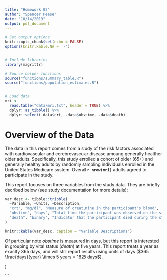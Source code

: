 ```yaml
---
title: "Homework 02"
author: "Spencer Pease"
date: "10/14/2019"
output: pdf_document
---
```


```r

# Set output options
knitr::opts_chunk$set(echo = FALSE)
options(knitr.kable.NA = '-')


# Include libraries
library(magrittr)

# Source helper functions
source("functions/summary_table.R")
source("functions/population_estimates.R")


# Load data
mri <- 
  read.table("data/mri.txt", header = TRUE) %>% 
  dplyr::as_tibble() %>% 
  dplyr::select(.data$crt, .data$obstime, .data$death)


```

# Overview of the Data

The data in this report comes from a study of the risk factors associated with
cardiovascular and cerebrovascular disease amoung generally healther older
adults. Specifically, this study enrolled a cohort of older (65+) and generally
healthy adults by randomly sampling individuals enrolled in the United States
Medicare system. Overall **`r nrow(mri)`** adults agreed to participate in the
study.


This report focuses on three variables from the study data. They are briefly
dscribed below (see study documentation for more details):

```r

var_desc <- tibble::tribble(
  ~Variable, ~Units, ~Description,
  "crt", "mg/dl", "Measure of creatinine in the participant's blood",
  "obstime", "days", "Total time the participant was observed on the study",
  "death", "binary", "Indicator that the participant died during the study"
)

knitr::kable(var_desc, caption = "Variable Descriptions")

```

Of particular note _obstime_ is measured in days, but this report is interested
in grouping by vital status (_death_) at five years. This report treats a year
as exaclty 365 days, and will still report results using units of days
($365 \frac{days}{year} \times 5 years = 1825 days$).


)

```

